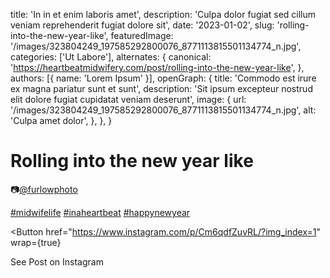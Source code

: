   title: 'In in et enim laboris amet',
  description: 'Culpa dolor fugiat sed cillum veniam reprehenderit fugiat dolore sit',
  date: '2023-01-02',
  slug: 'rolling-into-the-new-year-like',
  featuredImage: '/images/323804249_197585292800076_8771113815501134774_n.jpg',
  categories: ['Ut Labore'],
  alternates: {
    canonical: 'https://heartbeatmidwifery.com/post/rolling-into-the-new-year-like',
  },
  authors: [{ name: 'Lorem Ipsum' }],
  openGraph: {
    title: 'Commodo est irure ex magna pariatur sunt et sunt',
    description: 'Sit ipsum excepteur nostrud elit dolore fugiat cupidatat veniam deserunt',
    image: {
      url: '/images/323804249_197585292800076_8771113815501134774_n.jpg',
      alt: 'Culpa amet dolor',
    },
  },
}


# Rolling into the new year like

<Gallery>
  <GalleryItem
    src="/images/323804249_197585292800076_8771113815501134774_n.jpg"
    size="large"
  />
  <GalleryItem
    src="/images/323512475_6713830338633049_4895775050917344630_n.jpg"
    size="large"
  />
</Gallery>

📷[@furlowphoto](https://www.instagram.com/furlowphoto/)

[#midwifelife](https://www.instagram.com/explore/tags/midwifelife/) [#inaheartbeat](https://www.instagram.com/explore/tags/inaheartbeat/) [#happynewyear](https://www.instagram.com/explore/tags/happynewyear/)

<Button
  href="https://www.instagram.com/p/Cm6qdfZuvRL/?img_index=1"
  wrap={true}
>
  See Post on Instagram
</Button>
